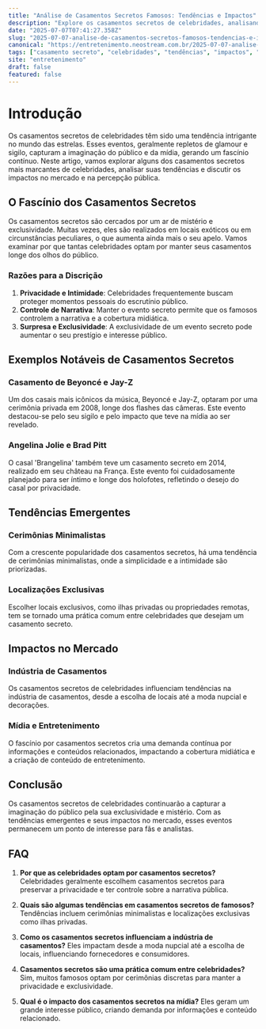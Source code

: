 ```yaml
---
title: "Análise de Casamentos Secretos Famosos: Tendências e Impactos"
description: "Explore os casamentos secretos de celebridades, analisando suas tendências, impactos e o fascínio que exercem sobre o público e a mídia."
date: "2025-07-07T07:41:27.358Z"
slug: "2025-07-07-analise-de-casamentos-secretos-famosos-tendencias-e-impactos"
canonical: "https://entretenimento.neostream.com.br/2025-07-07-analise-de-casamentos-secretos-famosos-tendencias-e-impactos"
tags: ["casamento secreto", "celebridades", "tendências", "impactos", "famosos"]
site: "entretenimento"
draft: false
featured: false
---
```


# Introdução

Os casamentos secretos de celebridades têm sido uma tendência intrigante no mundo das estrelas. Esses eventos, geralmente repletos de glamour e sigilo, capturam a imaginação do público e da mídia, gerando um fascínio contínuo. Neste artigo, vamos explorar alguns dos casamentos secretos mais marcantes de celebridades, analisar suas tendências e discutir os impactos no mercado e na percepção pública.

## O Fascínio dos Casamentos Secretos

Os casamentos secretos são cercados por um ar de mistério e exclusividade. Muitas vezes, eles são realizados em locais exóticos ou em circunstâncias peculiares, o que aumenta ainda mais o seu apelo. Vamos examinar por que tantas celebridades optam por manter seus casamentos longe dos olhos do público.

### Razões para a Discrição

1. **Privacidade e Intimidade**: Celebridades frequentemente buscam proteger momentos pessoais do escrutínio público.
2. **Controle de Narrativa**: Manter o evento secreto permite que os famosos controlem a narrativa e a cobertura midiática.
3. **Surpresa e Exclusividade**: A exclusividade de um evento secreto pode aumentar o seu prestígio e interesse público.

## Exemplos Notáveis de Casamentos Secretos

### Casamento de Beyoncé e Jay-Z

Um dos casais mais icônicos da música, Beyoncé e Jay-Z, optaram por uma cerimônia privada em 2008, longe dos flashes das câmeras. Este evento destacou-se pelo seu sigilo e pelo impacto que teve na mídia ao ser revelado.

### Angelina Jolie e Brad Pitt

O casal 'Brangelina' também teve um casamento secreto em 2014, realizado em seu château na França. Este evento foi cuidadosamente planejado para ser íntimo e longe dos holofotes, refletindo o desejo do casal por privacidade.

## Tendências Emergentes

### Cerimônias Minimalistas

Com a crescente popularidade dos casamentos secretos, há uma tendência de cerimônias minimalistas, onde a simplicidade e a intimidade são priorizadas.

### Localizações Exclusivas

Escolher locais exclusivos, como ilhas privadas ou propriedades remotas, tem se tornado uma prática comum entre celebridades que desejam um casamento secreto.

## Impactos no Mercado

### Indústria de Casamentos

Os casamentos secretos de celebridades influenciam tendências na indústria de casamentos, desde a escolha de locais até a moda nupcial e decorações.

### Mídia e Entretenimento

O fascínio por casamentos secretos cria uma demanda contínua por informações e conteúdos relacionados, impactando a cobertura midiática e a criação de conteúdo de entretenimento.

## Conclusão

Os casamentos secretos de celebridades continuarão a capturar a imaginação do público pela sua exclusividade e mistério. Com as tendências emergentes e seus impactos no mercado, esses eventos permanecem um ponto de interesse para fãs e analistas.

## FAQ

1. **Por que as celebridades optam por casamentos secretos?**
   Celebridades geralmente escolhem casamentos secretos para preservar a privacidade e ter controle sobre a narrativa pública.

2. **Quais são algumas tendências em casamentos secretos de famosos?**
   Tendências incluem cerimônias minimalistas e localizações exclusivas como ilhas privadas.

3. **Como os casamentos secretos influenciam a indústria de casamentos?**
   Eles impactam desde a moda nupcial até a escolha de locais, influenciando fornecedores e consumidores.

4. **Casamentos secretos são uma prática comum entre celebridades?**
   Sim, muitos famosos optam por cerimônias discretas para manter a privacidade e exclusividade.

5. **Qual é o impacto dos casamentos secretos na mídia?**
   Eles geram um grande interesse público, criando demanda por informações e conteúdo relacionado.